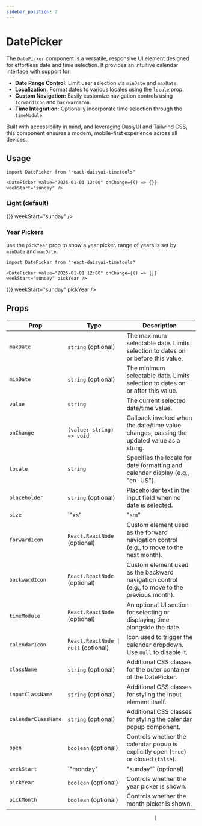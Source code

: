 ```yaml
---
sidebar_position: 2
---
```



# DatePicker

The `DatePicker` component is a versatile, responsive UI element designed for effortless date and time selection. It provides an intuitive calendar interface with support for:
- **Date Range Control:** Limit user selection via `minDate` and `maxDate`.
- **Localization:** Format dates to various locales using the `locale` prop.
- **Custom Navigation:** Easily customize navigation controls using `forwardIcon` and `backwardIcon`.
- **Time Integration:** Optionally incorporate time selection through the `timeModule`.

Built with accessibility in mind, and leveraging DasiyUI and Tailwind CSS, this component ensures a modern, mobile-first experience across all devices.

## Usage

```tsx
import DatePicker from "react-daisyui-timetools"

<DatePicker value="2025-01-01 12:00" onChange={() => {}} weekStart="sunday" />
```

### Light (default)
<div data-theme="light" className="rounded-2xl w-48" style={{ width: "390px" }} >
  <DatePicker value="2025-01-01 12:00" onChange={() => {}} weekStart="sunday" />
</div>

### Year Pickers
use the `pickYear` prop to show a year picker.
range of years is set by `minDate` and `maxDate`.

```tsx
import DatePicker from "react-daisyui-timetools"

<DatePicker value="2025-01-01 12:00" onChange={() => {}} weekStart="sunday" pickYear />
```
<div data-theme="dark" className="rounded-2xl w-48" style={{ width: "390px" }} >
  <DatePicker value="2025-01-01 12:00" minDate="1996-01-01" maxDate="2025-12-31" onChange={() => {}} weekStart="sunday" pickYear />
</div>


## Props

| Prop               | Type                                        | Description                                                                                                   |
| ------------------ | ------------------------------------------- | ------------------------------------------------------------------------------------------------------------- |
| `maxDate`          | `string` (optional)                         | The maximum selectable date. Limits selection to dates on or before this value.                               |
| `minDate`          | `string` (optional)                         | The minimum selectable date. Limits selection to dates on or after this value.                                |
| `value`            | `string`                                    | The current selected date/time value.                                                                       |
| `onChange`         | `(value: string) => void`                     | Callback invoked when the date/time value changes, passing the updated value as a string.                       |
| `locale`           | `string`                                    | Specifies the locale for date formatting and calendar display (e.g., "en-US").                                  |
| `placeholder`      | `string` (optional)                         | Placeholder text in the input field when no date is selected.                                                 |
| `size`             | `"xs" | "sm" | "md" | "lg"` (optional)          | Controls the size variation of the DatePicker UI.                                                             |
| `forwardIcon`      | `React.ReactNode` (optional)                | Custom element used as the forward navigation control (e.g., to move to the next month).                        |
| `backwardIcon`     | `React.ReactNode` (optional)                | Custom element used as the backward navigation control (e.g., to move to the previous month).                   |
| `timeModule`       | `React.ReactNode` (optional)                | An optional UI section for selecting or displaying time alongside the date.                                   |
| `calendarIcon`     | `React.ReactNode \| null` (optional)         | Icon used to trigger the calendar dropdown. Use `null` to disable it.                                          |
| `className`        | `string` (optional)                         | Additional CSS classes for the outer container of the DatePicker.                                             |
| `inputClassName`   | `string` (optional)                         | Additional CSS classes for styling the input element itself.                                                 |
| `calendarClassName`| `string` (optional)                         | Additional CSS classes for styling the calendar popup component.                                              |
| `open`             | `boolean` (optional)                        | Controls whether the calendar popup is explicitly open (`true`) or closed (`false`).                           |
| `weekStart`        | `"monday" | "sunday"` (optional)             | Sets the starting day of the week in the calendar view.                                                        | 
| `pickYear`         | `boolean` (optional)                        | Controls whether the year picker is shown.                                                                     
| `pickMonth`         | `boolean` (optional)                        | Controls whether the month picker is shown.                                                                     

                                                           |



